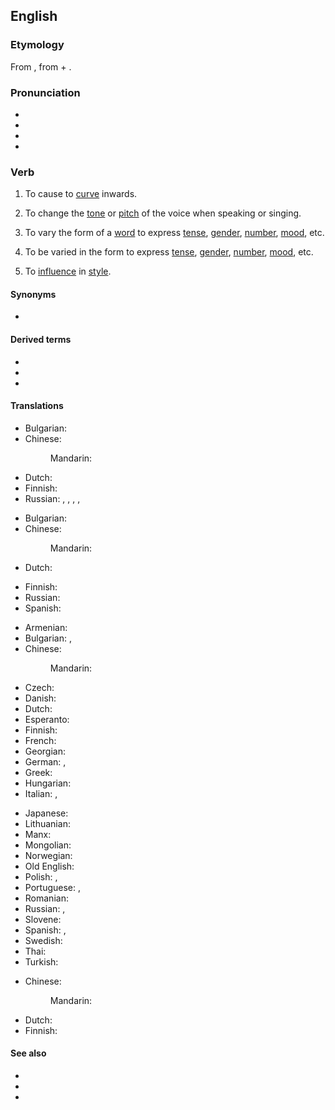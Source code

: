 ==English==
{{was wotd|2007|May|13}}

===Etymology===
From {{uder|en|la|īnflectō}}, from {{m|la|in-||in}} + {{m|la|flectō||I bend}}.

===Pronunciation===
* {{IPA|en|/ɪnˈflɛkt/}}
* {{audio|en|en-us-inflect.ogg|Audio (US)}}
* {{audio|en|en-au-inflect.ogg|Audio (AU)}}
* {{rhymes|en|ɛkt|s=2}}

===Verb===
{{en-verb}}

# {{lb|en|transitive}} To cause to [[curve]] inwards.
# {{lb|en|transitive|music}} To change the [[tone]] or [[pitch]] of the voice when speaking or singing.
#: {{ux|en|The actress has a great skill of being able to '''inflect''' her voice to any situation.}}
# {{lb|en|transitive|grammar}} To vary the form of a [[word]] to express [[tense]], [[gender]], [[number]], [[mood]], etc.
# {{lb|en|transitive|grammar|of a word}} To be varied in the form to express [[tense]], [[gender]], [[number]], [[mood]], etc.
#: {{ux|en|In Latin, adjectives and nouns '''inflect''' a lot, but inflection is minimally found in Modern English.}}
# {{lb|en|transitive}} To [[influence]] in [[style]].
#: {{ux|en|No other poet has '''inflected''' me in style as much as Milton.}}

====Synonyms====
* {{sense|to bend or curve inwards}} {{l|en|inbend}}

====Derived terms====
* {{l|en|inflection}}
* {{l|en|inflective}}
* {{l|en|inflexion}}

====Translations====
{{trans-top|cause to curve inwards}}
* Bulgarian: {{t|bg|извивам навътре}}
* Chinese:
*: Mandarin: {{t-needed|cmn}}
{{trans-mid}}
* Dutch: {{t+|nl|verbuigen}}
* Finnish: {{t|fi|[[taivuttaa]] [[sisäänpäin]]}}
* Russian: {{t+|ru|сгиба́ть|impf}}, {{t+|ru|согнуть|impf|alt=гнуть}}, {{t+|ru|согну́ть|pf}}, {{t+|ru|вгиба́ть|impf}}, {{t+|ru|вогну́ть|pf}}
{{trans-bottom}}

{{trans-top|music: change tone or pitch}}
* Bulgarian: {{t+|bg|модулирам}}
* Chinese:
*: Mandarin: {{t-needed|cmn}}
* Dutch: {{t-needed|nl}}
{{trans-mid}}
* Finnish: {{t|fi|[[muuttaa]] [[äänensävyä]]}}
* Russian: {{t+|ru|модули́ровать|impf}}
* Spanish: {{t+|es|modular}}
{{trans-bottom}}

{{trans-top|grammar: vary the form of a word}}
* Armenian: {{t-needed|hy}}
* Bulgarian: {{t+|bg|скланям}}, {{t|bg|спрягам}}
* Chinese:
*: Mandarin: {{t-needed|cmn}}
* Czech: {{t+|cs|ohýbat|impf}}
* Danish: {{t+|da|bøje}}
* Dutch: {{t+|nl|verbuigen}}
* Esperanto: {{t|eo|fleksii}}
* Finnish: {{t+|fi|taivuttaa}}
* French: {{t+|fr|infléchir}}
* Georgian: {{t-needed|ka}}
* German: {{t+|de|flektieren}}, {{t+|de|beugen}}
* Greek: {{t+|el|κλίνω}}
* Hungarian: {{t+|hu|ragoz}}
* Italian: {{t+|it|coniugare}}, {{t+|it|flettere}}
{{trans-mid}}
* Japanese: {{t+|ja|働く|tr=hataraku|sc=Jpan}}
* Lithuanian: {{t|lt|kaityti}}
* Manx: {{t|gv|yn-fill}}
* Mongolian: {{t-needed|mn}}
* Norwegian: {{t+|no|bøye}}
* Old English: {{t|ang|bīeġan}}
* Polish: {{t+|pl|odmieniać|impf}}, {{t+|pl|odmienić|pf}}
* Portuguese: {{t+|pt|variar}}, {{t+|pt|flexionar}}
* Romanian: {{t+|ro|flexiona}}
* Russian: {{t+|ru|склоня́ть|impf}} {{qualifier|decline}}, {{t+|ru|спряга́ть|impf}} {{qualifier|conjugate}}
* Slovene: {{t|sl|pregibati|impf}}
* Spanish: {{t+|es|conjugar}} {{qualifier|of a verb}}, {{t+|es|declinar}} {{qualifier|of a noun}}
* Swedish: {{t+|sv|böja}}
* Thai: {{t+|th|ผัน}}
* Turkish: {{l|tr|ses}} {{t+|tr|değiştirmek}}
{{trans-bottom}}

{{trans-top|influence in style}}
* Chinese:
*: Mandarin: {{t-needed|cmn}}
{{trans-mid}}
* Dutch: {{t-needed|nl}}
* Finnish: {{t+|fi|vaikuttaa}}
{{trans-bottom}}

====See also====
* {{l|en|conjugate}}
* {{l|en|decline}}
* {{l|en|deflect}}